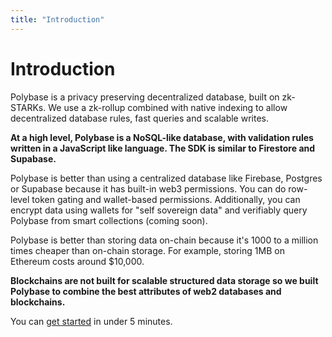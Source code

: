 ```yaml
---
title: "Introduction"
---
```



<ColorModeSync />

# Introduction

Polybase is a privacy preserving decentralized database, built on zk-STARKs. We use a zk-rollup combined with native indexing to allow decentralized database rules, fast queries and scalable writes.

**At a high level, Polybase is a NoSQL-like database, with validation rules written in a JavaScript like language. The SDK is similar to Firestore and Supabase.**

Polybase is better than using a centralized database like Firebase, Postgres or Supabase because it has built-in web3 permissions. You can do row-level token gating and wallet-based permissions. Additionally, you can encrypt data using wallets for "self sovereign data" and verifiably query Polybase from smart collections (coming soon).

Polybase is better than storing data on-chain because it's 1000 to a million times cheaper than on-chain storage. For example, storing 1MB on Ethereum costs around $10,000.

**Blockchains are not built for scalable structured data storage so we built Polybase to combine the best attributes of web2 databases and blockchains.**

You can [get started](/guides/get-started) in under 5 minutes.
